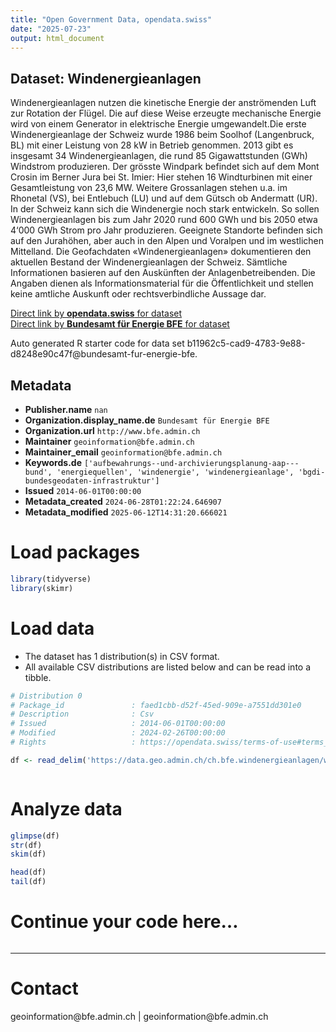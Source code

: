 ```yaml
---
title: "Open Government Data, opendata.swiss"
date: "2025-07-23"
output: html_document
---
```


## Dataset: Windenergieanlagen

Windenergieanlagen nutzen die kinetische Energie der anströmenden Luft zur Rotation der Flügel. Die auf diese Weise erzeugte mechanische Energie wird von einem Generator in elektrische Energie umgewandelt.Die erste Windenergieanlage der Schweiz wurde 1986 beim Soolhof (Langenbruck, BL) mit einer Leistung von 28 kW in Betrieb genommen. 2013 gibt es insgesamt 34 Windenergieanlagen, die rund 85 Gigawattstunden (GWh) Windstrom produzieren. Der grösste Windpark befindet sich auf dem Mont Crosin im Berner Jura bei St. Imier: Hier stehen 16 Windturbinen mit einer Gesamtleistung von 23,6 MW. Weitere Grossanlagen stehen u.a. im Rhonetal (VS), bei Entlebuch (LU) und auf dem Gütsch ob Andermatt (UR). In der Schweiz kann sich die Windenergie noch stark entwickeln. So sollen Windenergieanlagen bis zum Jahr 2020 rund 600 GWh und bis 2050 etwa 4‘000 GWh Strom pro Jahr produzieren. Geeignete Standorte befinden sich auf den Jurahöhen, aber auch in den Alpen und Voralpen und im westlichen Mittelland. Die Geofachdaten «Windenergieanlagen» dokumentieren den aktuellen Bestand der Windenergieanlagen der Schweiz. Sämtliche Informationen basieren auf den Auskünften der Anlagenbetreibenden. Die Angaben dienen als Informationsmaterial für die Öffentlichkeit und stellen keine amtliche Auskunft oder rechtsverbindliche Aussage dar.

[Direct link by **opendata.swiss** for dataset](https://opendata.swiss/de/dataset/windenergieanlagen)<br>
[Direct link by **Bundesamt für Energie BFE** for dataset](https://www.bfe.admin.ch/windenergieanlagen)

Auto generated R starter code for data set b11962c5-cad9-4783-9e88-d8248e90c47f@bundesamt-fur-energie-bfe.

## Metadata

- **Publisher.name** `nan`
- **Organization.display_name.de** `Bundesamt für Energie BFE`
- **Organization.url** `http://www.bfe.admin.ch`
- **Maintainer** `geoinformation@bfe.admin.ch`
- **Maintainer_email** `geoinformation@bfe.admin.ch`
- **Keywords.de** `['aufbewahrungs--und-archivierungsplanung-aap---bund', 'energiequellen', 'windenergie', 'windenergieanlage', 'bgdi-bundesgeodaten-infrastruktur']`
- **Issued** `2014-06-01T00:00:00`
- **Metadata_created** `2024-06-28T01:22:24.646907`
- **Metadata_modified** `2025-06-12T14:31:20.666021`


# Load packages

```r

library(tidyverse)
library(skimr)

```

# Load data

-   The dataset has 1 distribution(s) in CSV format.
-   All available CSV distributions are listed below and can be read into a tibble.

```r

# Distribution 0
# Package_id               : faed1cbb-d52f-45ed-909e-a7551dd301e0
# Description              : Csv
# Issued                   : 2014-06-01T00:00:00
# Modified                 : 2024-02-26T00:00:00
# Rights                   : https://opendata.swiss/terms-of-use#terms_by

df <- read_delim('https://data.geo.admin.ch/ch.bfe.windenergieanlagen/windenergieanlagen/windenergieanlagen_2056.csv.zip')



```

# Analyze data

```r

glimpse(df)
str(df)
skim(df)

head(df)
tail(df)

```

# Continue your code here...

```r

```

------------------------------------------------------------------------

# Contact

geoinformation@bfe.admin.ch | geoinformation@bfe.admin.ch
